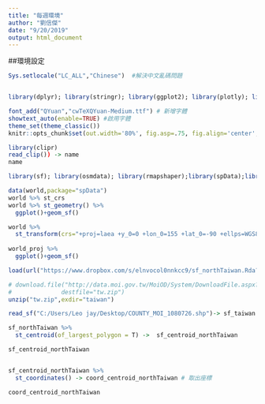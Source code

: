 ```yaml
---
title: "每週環境"
author: "劉信傑"
date: "9/20/2019"
output: html_document
---
```


##環境設定
```r
Sys.setlocale("LC_ALL","Chinese")  #解決中文亂碼問題


library(dplyr); library(stringr); library(ggplot2); library(plotly); library(lubridate); library(readr); library(tidyr); library(showtext);library(magrittr)

font_add("QYuan","cwTeXQYuan-Medium.ttf") # 新增字體
showtext_auto(enable=TRUE) #啟用字體
theme_set(theme_classic())
knitr::opts_chunk$set(out.width='80%', fig.asp=.75, fig.align='center', fig.showtext=T)


```
```r

library(clipr)
read_clip()) -> name
name

library(sf); library(osmdata); library(rmapshaper);library(spData);library(lwgeom)


```






```r
data(world,package="spData")
world %>% st_crs 
world %>% st_geometry() %>%
  ggplot()+geom_sf()
```


```r
world %>% 
  st_transform(crs="+proj=laea +y_0=0 +lon_0=155 +lat_0=-90 +ellps=WGS84 +no_defs") -> world_proj
  
world_proj %>%
  ggplot()+geom_sf()
```



```r
load(url("https://www.dropbox.com/s/elnvocol0nnkcc9/sf_northTaiwan.Rda?dl=1"))

# download.file("http://data.moi.gov.tw/MoiOD/System/DownloadFile.aspx?DATA=72874C55-884D-4CEA-B7D6-F60B0BE85AB0",
#              destfile="tw.zip")
unzip("tw.zip",exdir="taiwan")

read_sf("C:/Users/Leo jay/Desktop/COUNTY_MOI_1080726.shp")-> sf_taiwan

sf_northTaiwan %>%
  st_centroid(of_largest_polygon = T) ->  sf_centroid_northTaiwan

sf_centroid_northTaiwan


sf_centroid_northTaiwan %>%
  st_coordinates() -> coord_centroid_northTaiwan # 取出座標

coord_centroid_northTaiwan








```



